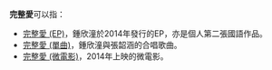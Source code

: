 '''完整愛'''可以指：
*[[完整愛_(EP)|完整愛 (EP)]]，鍾欣潼於2014年發行的EP，亦是個人第二張國語作品。
*[[完整愛_(單曲)|完整愛 (單曲)]]，鍾欣潼與張韶涵的合唱歌曲。
*[[完整愛_(微電影)|完整愛 (微電影)]]，2014年上映的微電影。

{{Disambig|完整愛|Cat=三字作品消歧義}}